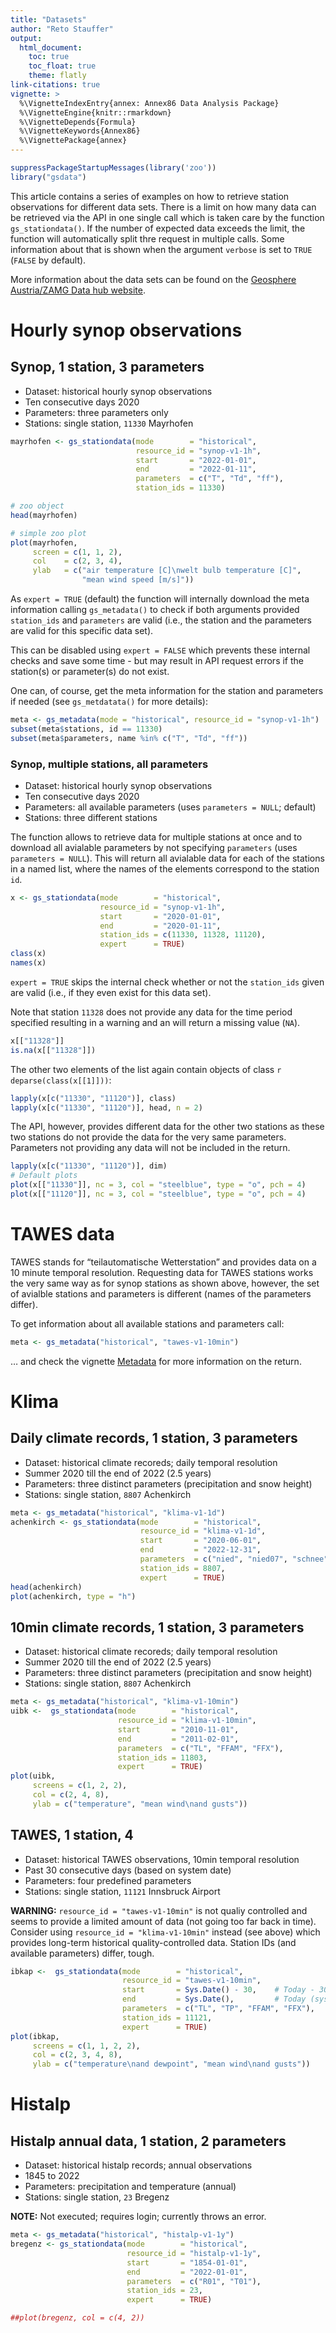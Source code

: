 ```yaml
---
title: "Datasets"
author: "Reto Stauffer"
output:
  html_document:
    toc: true
    toc_float: true
    theme: flatly
link-citations: true
vignette: >
  %\VignetteIndexEntry{annex: Annex86 Data Analysis Package}
  %\VignetteEngine{knitr::rmarkdown}
  %\VignetteDepends{Formula}
  %\VignetteKeywords{Annex86}
  %\VignettePackage{annex}
---
```


```r
suppressPackageStartupMessages(library('zoo'))
library("gsdata")
```

This article contains a series of examples on how to retrieve
station observations for different data sets. There is a limit
on how many data can be retrieved via the API in one single call
which is taken care by the function `gs_stationdata()`. If the
number of expected data exceeds the limit, the function will
automatically split thre request in multiple calls. Some
information about that is shown when the argument `verbose` is
set to `TRUE` (`FALSE` by default).

More information about the data sets can be found on the
[Geosphere Austria/ZAMG Data hub website](https://data.hub.zamg.ac.at/group/stationsdaten).


# Hourly synop observations

## Synop, 1 station, 3 parameters

* Dataset: historical hourly synop observations
* Ten consecutive days 2020
* Parameters: three parameters only
* Stations: single station, `11330` Mayrhofen

```r
mayrhofen <- gs_stationdata(mode        = "historical",
                            resource_id = "synop-v1-1h",
                            start       = "2022-01-01",
                            end         = "2022-01-11",
                            parameters  = c("T", "Td", "ff"),
                            station_ids = 11330)

# zoo object
head(mayrhofen)

# simple zoo plot
plot(mayrhofen,
     screen = c(1, 1, 2),
     col    = c(2, 3, 4),
     ylab   = c("air temperature [C]\nwelt bulb temperature [C]",
                "mean wind speed [m/s]"))
```

As `expert = TRUE` (default) the function will internally download the meta information
calling `gs_metadata()` to check if both arguments provided `station_ids` and `parameters`
are valid (i.e., the station and the parameters are valid for this specific data set).

This can be disabled using `expert = FALSE` which prevents these internal checks and
save some time - but may result in API request errors if the station(s) or parameter(s)
do not exist.

One can, of course, get the meta information for the station and parameters
if needed (see `gs_metdatata()` for more details):


```r
meta <- gs_metadata(mode = "historical", resource_id = "synop-v1-1h")
subset(meta$stations, id == 11330)
subset(meta$parameters, name %in% c("T", "Td", "ff"))
```

### Synop, multiple stations, all parameters

* Dataset: historical hourly synop observations
* Ten consecutive days 2020
* Parameters: all available parameters (uses `parameters = NULL`; default)
* Stations: three different stations

The function allows to retrieve data for multiple stations at once and to
download all avialable parameters by not specifying `parameters` (uses `parameters = NULL`).
This will return all avialable data for each of the stations in a named list, where
the names of the elements correspond to the station `id`.

```r
x <- gs_stationdata(mode        = "historical",
                    resource_id = "synop-v1-1h",
                    start       = "2020-01-01",
                    end         = "2020-01-11",
                    station_ids = c(11330, 11328, 11120),
                    expert      = TRUE)
class(x)
names(x)
```

`expert = TRUE` skips the internal check whether or not the `station_ids` given
are valid (i.e., if they even exist for this data set).

Note that station `11328` does not provide any data for the time period specified resulting
in a warning and an will return a missing value (`NA`).

```r
x[["11328"]]
is.na(x[["11328"]])
```

The other two elements of the list again contain objects of class 
`r deparse(class(x[[1]]))`:

```r
lapply(x[c("11330", "11120")], class)
lapply(x[c("11330", "11120")], head, n = 2)
```

The API, however, provides different data for the other two stations as these
two stations do not provide the data for the very same parameters.  Parameters
not providing any data will not be included in the return.

```r
lapply(x[c("11330", "11120")], dim)
# Default plots
plot(x[["11330"]], nc = 3, col = "steelblue", type = "o", pch = 4)
plot(x[["11120"]], nc = 3, col = "steelblue", type = "o", pch = 4)
```


# TAWES data

TAWES stands for "teilautomatische Wetterstation" and provides data
on a 10 minute temporal resolution. Requesting data for TAWES stations
works the very same way as for synop stations as shown above, however,
the set of avialble stations and parameters is different (names of the
parameters differ).

To get information about all available stations and parameters call:

```r
meta <- gs_metadata("historical", "tawes-v1-10min")
```

... and check the vignette [Metadata](articles/metadata.html) for more
information on the return.


# Klima

## Daily climate records, 1 station, 3 parameters

* Dataset: historical climate recoreds; daily temporal resolution
* Summer 2020 till the end of 2022 (2.5 years)
* Parameters: three distinct parameters (precipitation and snow height)
* Stations: single station, `8807` Achenkirch

```r
meta <- gs_metadata("historical", "klima-v1-1d")
achenkirch <- gs_stationdata(mode        = "historical",
                             resource_id = "klima-v1-1d",
                             start       = "2020-06-01",
                             end         = "2022-12-31",
                             parameters  = c("nied", "nied07", "schnee"),
                             station_ids = 8807,
                             expert      = TRUE)
head(achenkirch)
plot(achenkirch, type = "h")
```


## 10min climate records, 1 station, 3 parameters

* Dataset: historical climate recoreds; daily temporal resolution
* Summer 2020 till the end of 2022 (2.5 years)
* Parameters: three distinct parameters (precipitation and snow height)
* Stations: single station, `8807` Achenkirch

```r
meta <- gs_metadata("historical", "klima-v1-10min")
uibk <-  gs_stationdata(mode        = "historical",
                        resource_id = "klima-v1-10min",
                        start       = "2010-11-01",
                        end         = "2011-02-01",
                        parameters  = c("TL", "FFAM", "FFX"),
                        station_ids = 11803,
                        expert      = TRUE)
plot(uibk,
     screens = c(1, 2, 2),
     col = c(2, 4, 8),
     ylab = c("temperature", "mean wind\nand gusts"))
```

## TAWES, 1 station, 4 

* Dataset: historical TAWES observations, 10min temporal resolution
* Past 30 consecutive days (based on system date)
* Parameters: four predefined parameters
* Stations: single station, `11121` Innsbruck Airport

**WARNING:** `resource_id = "tawes-v1-10min"` is not qualiy controlled
and seems to provide a limited amount of data (not going too far back in time).
Consider using `resource_id = "klima-v1-10min"` instead (see above) which
provides long-term historical quality-controlled data. Station IDs (and
available parameters) differ, tough.

```r
ibkap <-  gs_stationdata(mode        = "historical",
                         resource_id = "tawes-v1-10min",
                         start       = Sys.Date() - 30,    # Today - 30 days (system time)
                         end         = Sys.Date(),         # Today (system time)
                         parameters  = c("TL", "TP", "FFAM", "FFX"),
                         station_ids = 11121,
                         expert      = TRUE)
plot(ibkap,
     screens = c(1, 1, 2, 2),
     col = c(2, 3, 4, 8),
     ylab = c("temperature\nand dewpoint", "mean wind\nand gusts"))
```


# Histalp

## Histalp annual data, 1 station, 2 parameters

* Dataset: historical histalp records; annual observations
* 1845 to 2022
* Parameters: precipitation and temperature (annual)
* Stations: single station, `23` Bregenz

**NOTE:** Not executed; requires login; currently throws an error.

```r
meta <- gs_metadata("historical", "histalp-v1-1y")
bregenz <- gs_stationdata(mode        = "historical",
                          resource_id = "histalp-v1-1y",
                          start       = "1854-01-01",
                          end         = "2022-01-01",
                          parameters  = c("R01", "T01"),
                          station_ids = 23,
                          expert      = TRUE)

##plot(bregenz, col = c(4, 2))
```




